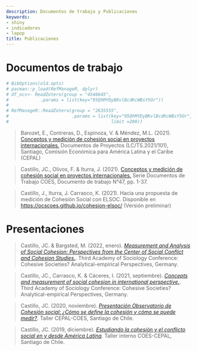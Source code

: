 ```yaml
---
description: Documentos de trabajo y Publicaciones 
keywords:
- shiny
- indicadores
- lapop
title: Publicaciones
---
```


# Documentos de trabajo

```r
# BibOptions(old.opts)
# pacman::p_load(RefManageR, dplyr)
# df_ocs<- ReadZotero(group = "4546645",
#            .params = list(key="95QhMYDyBKvlBcdKcWBsY5Or"))
# 
# RefManageR::ReadZotero(group = "2635555",
#                        .params = list(key="95QhMYDyBKvlBcdKcWBsY5Or",
#                                       limit =200)) 
```

> Barozet, E., Contreras, D., Espinoza, V. & Méndez, M.L. (2021). [Conceptos y medición de cohesión social en proyectos internacionales.](https://repositorio.cepal.org/bitstream/handle/11362/47184/1/S2100412_es.pdf){target="_blank"} Documentos de Proyectos (LC/TS.2021/101), Santiago, Comisión Económica para América Latina y el Caribe (CEPAL)


> Castillo, JC., Olivos, F. & Iturra, J. (2021). [Conceptos y medición de cohesión social en proyectos internacionales.](https://drive.google.com/file/d/1fvEKWLtPq3AlQbb6tC1G6rr-DoRcZmqr/view){target="_blank"} Serie Documentos de Trabajo COES, Documento de trabajo N°47, pp. 1-37.

> Castillo, J., Iturra, J. Carrasco, K. (2021). Hacia una propuesta de medición de Cohesión Social con ELSOC. Disponible en [https://ocscoes.github.io/cohesion-elsoc/](https://ocscoes.github.io/cohesion-elsoc/){target="_blank"} (Versión preliminar)


# Presentaciones

> Castillo, JC. & Bargsted, M. (2022, enero). [_Measurement and Analysis of Social Cohesion: Perspectives from the Center of Social Conflict and Cohesion Studies._](https://ocscoes.github.io/presentaciones/RISC-bremen-january2022.html#1){target="_blank"}. Third Academy of Sociology Conference: Cohesive Societies? Analytical-empirical Perspectives, Germany.


> Castillo, JC., Carrasco, K. & Cáceres, I. (2021, septiembre). [_Concepts and measurement of social cohesion in international perspective._](https://ocscoes.github.io/presentaciones/presentation-cohesive-societies.html#1){target="_blank"}. Third Academy of Sociology Conference: Cohesive Societies? Analytical-empirical Perspectives, Germany.


> Castillo, JC. (2020, noviembre). [_Presentación Observatorio de Cohesión social: ¿Cómo se define la cohesión y cómo se puede medir?_](https://juancarloscastillo.github.io/jc-castillo/documents/conferencias/ocs_coes2020/ocs_coes.html#1). Taller CEPAL-COES, Santiago de Chile.


> Castillo, JC. (2019, diciembre). [_Estudiando la cohesión y el conflicto social en y desde América Latina_](https://juancarloscastillo.github.io/jc-castillo/documents/CEPAL2019/pres01.html#1). Taller interno COES-CEPAL, Santiago de Chile.

